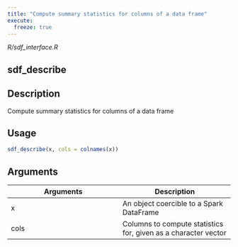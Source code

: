 ```yaml
---
title: "Compute summary statistics for columns of a data frame"
execute:
  freeze: true
---
```


*R/sdf_interface.R*

## sdf_describe

## Description
Compute summary statistics for columns of a data frame 


## Usage
```r
sdf_describe(x, cols = colnames(x)) 
```

## Arguments
|Arguments|Description|
|---|---|
| x | An object coercible to a Spark DataFrame |
| cols | Columns to compute statistics for, given as a character vector |







